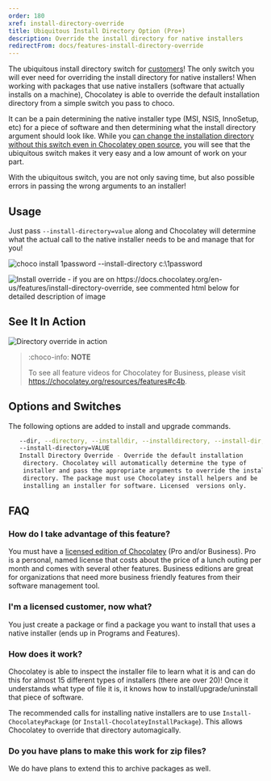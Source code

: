 ```yaml
---
order: 180
xref: install-directory-override
title: Ubiquitous Install Directory Option (Pro+)
description: Override the install directory for native installers
redirectFrom: docs/features-install-directory-override
---
```


The ubiquitous install directory switch for [customers](https://chocolatey.org/pricing)! The only switch you will ever need for overriding the install directory for native installers! When working with packages that use native installers (software that actually installs on a machine), Chocolatey is able to override the default installation directory from a simple switch you pass to choco.

It can be a pain determining the native installer type (MSI, NSIS, InnoSetup, etc) for a piece of software and then determining what the install directory argument should look like. While you [can change the installation directory without this switch even in Chocolatey open source](xref:getting-started#overriding-default-install-directory), you will see that the ubiquitous switch makes it very easy and a low amount of work on your part.

With the ubiquitous switch, you are not only saving time, but also possible errors in passing the wrong arguments to an installer!

## Usage

Just pass `--install-directory=value` along and Chocolatey will determine what the actual call to the native installer needs to be and manage that for you!

![choco install 1password --install-directory c:\1password](/images/chocopro_features_installdirectory.png)

![Install override - if you are on https://docs.chocolatey.org/en-us/features/install-directory-override, see commented html below for detailed description of image](/images/features/features_override_install_directory.png)

<!--
Text in the image above:

Override Install Directory - One Switch, All Installers

- There are over 20 different installer formats for Windows, all with different install directory switches.
- Chocolatey for Business (and Pro) can override the installation directory for compatible installer types automatically.
- Save countless hours determining installers, their switches and the correct way to pass those switches.

The image shows installing 1password with Chocolatey for Business. The command passed is `choco install 1password --source . -y --dir c:\1password`, then shows that Chocolatey automatically determines the installer requires `/DIR="c:\1password"` and installs it to the proper location.
-->

## See It In Action

![Directory override in action](/images/gifs/chocopro_features_installdirectory.gif)

> :choco-info: **NOTE**
>
> To see all feature videos for Chocolatey for Business, please visit https://chocolatey.org/resources/features#c4b.

## Options and Switches

The following options are added to install and upgrade commands.

~~~sh
   --dir, --directory, --installdir, --installdirectory, --install-dir,
   --install-directory=VALUE
   Install Directory Override - Override the default installation
    directory. Chocolatey will automatically determine the type of
    installer and pass the appropriate arguments to override the install
    directory. The package must use Chocolatey install helpers and be
    installing an installer for software. Licensed  versions only.
~~~

## FAQ

### How do I take advantage of this feature?

You must have a [licensed edition of Chocolatey](https://chocolatey.org/pricing) (Pro and/or Business). Pro is a personal, named license that costs about the price of a lunch outing per month and comes with several other features. Business editions are great for organizations that need more business friendly features from their software management tool.

### I'm a licensed customer, now what?

You just create a package or find a package you want to install that uses a native installer (ends up in Programs and Features).

### How does it work?

Chocolatey is able to inspect the installer file to learn what it is and can do this for almost 15 different types of installers (there are over 20)! Once it understands what type of file it is, it knows how to install/upgrade/uninstall that piece of software.

The recommended calls for installing native installers are to use `Install-ChocolateyPackage` (or `Install-ChocolateyInstallPackage`). This allows Chocolatey to override that directory automagically.

### Do you have plans to make this work for zip files?

We do have plans to extend this to archive packages as well.
